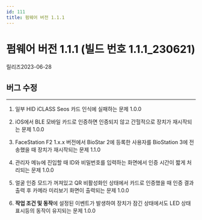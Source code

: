 ```yaml
---
id: 111
title: 펌웨어 버전 1.1.1
---
```


# 펌웨어 버전 1.1.1 (빌드 번호 1.1.1_230621)

릴리즈<Separator/>2023-06-28

## 버그 수정

---

<BugLists>

1. 일부 HID iCLASS Seos 카드 인식에 실패하는 문제 <Badge>1.0.0</Badge>

1. iOS에서 BLE 모바일 카드로 인증하면 인증되지 않고 간헐적으로 장치가 재시작되는 문제 <Badge>1.0.0</Badge>

1. FaceStation F2 1.x.x 버전에서 BioStar 2에 등록한 사용자를 BioStation 3에 전송했을 때 장치가 재시작되는 문제 <Badge>1.1.0</Badge>

1. 관리자 메뉴에 진입할 때 ID와 비밀번호를 입력하는 화면에서 인증 시간이 짧게 처리되는 문제 <Badge>1.0.0</Badge>

1. 얼굴 인증 모드가 꺼져있고 QR 비활성화인 상태에서 카드로 인증했을 때 인증 결과 출력 후 카메라 미리보기 화면이 출력되는 문제 <Badge>1.0.0</Badge>

1. **작업 조건 및 동작**에 설정된 이벤트가 발생하여 장치가 잠긴 상태에서도 LED 상태 표시등의 동작이 유지되는 문제 <Badge>1.0.0</Badge>

</BugLists>